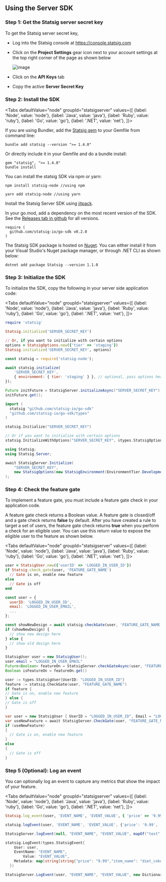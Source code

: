 

## Using the Server SDK

### Step 1: Get the Statsig server secret key

To get the Statsig server secret key, 
- Log into the Statsig console at https://console.statsig.com 
- Click on the **Project Settings** gear icon next to your account settings at the top right corner of the page as shown below

  ![image](https://user-images.githubusercontent.com/1315028/129190279-60ab338f-02da-4b9a-86ee-e81cb6ac8940.png)

- Click on the **API Keys** tab
- Copy the active **Server Secret Key**

### Step 2: Install the SDK
  
<Tabs
  defaultValue="node"
  groupId="statsigserver"
  values={[
    {label: 'Node', value: 'node'},
    {label: 'Java', value: 'java'},
    {label: 'Ruby', value: 'ruby'},
    {label: 'Go', value: 'go'},
    {label: '.NET', value: 'net'},
]}>
<TabItem value="ruby">

If you are using Bundler, add the [Statsig gem](https://rubygems.org/gems/statsig) to your Gemfile from command line:

```shell
bundle add statsig --version ">= 1.4.0" 
```

Or directly include it in your Gemfile and do a bundle install:

```shell
gem "statsig", ">= 1.4.0"
bundle install
```

</TabItem>
<TabItem value="node">
You can install the statsig SDK via npm or yarn:

```shell
npm install statsig-node //using npm
```

```shell
yarn add statsig-node //using yarn
```

</TabItem>

<TabItem value="java">

Install the Statsig Server SDK using [jitpack](https://jitpack.io/#statsig-io/java-server-sdk).

</TabItem>
<TabItem value="go">

In your go.mod, add a dependency on the most recent version of the SDK. See the [Releases tab in github](https://github.com/statsig-io/go-sdk/releases) for all versions.

```
require (
  github.com/statsig-io/go-sdk v0.2.0
)
```

</TabItem>


<TabItem value="net">

The Statsig SDK package is hosted on [Nuget](https://www.nuget.org/packages/Statsig/). You can either install it from your Visual Studio's Nuget package manager, or through .NET CLI as shown below:

```shell
dotnet add package Statsig --version 1.1.0
```

</TabItem>
</Tabs>

### Step 3: Initialize the SDK

To initialize the SDK, copy the following in your server side application code:
  
<Tabs
  defaultValue="node"
  groupId="statsigserver"
  values={[
    {label: 'Node', value: 'node'},
    {label: 'Java', value: 'java'},
    {label: 'Ruby', value: 'ruby'},
    {label: 'Go', value: 'go'},
    {label: '.NET', value: 'net'},
]}>
<TabItem value="ruby">

```ruby
require 'statsig'

Statsig.initialize('SERVER_SECRET_KEY')

// Or, if you want to initialize with certain options
options = StatsigOptions.new({'tier' => 'staging'})
Statsig.initialize('SERVER_SECRET_KEY', options)
```

</TabItem>
<TabItem value="node">

```jsx
const statsig = require('statsig-node');

await statsig.initialize(
    'SERVER_SECRET_KEY',
    { environment: { tier: 'staging' } }, // optional, pass options here if needed
});
```

</TabItem>

<TabItem value="java">

```java
Future initFuture = StatsigServer.initializeAsync("SERVER_SECRET_KEY");
initFuture.get();
```

</TabItem>
<TabItem value="go">

```go
import (
  statsig "github.com/statsig-io/go-sdk"
  "github.com/statsig-io/go-sdk/types"
)

statsig.Initialize("SERVER_SECRET_KEY")

// Or if you want to initialize with certain options
statsig.InitializeWithOptions("SERVER_SECRET_KEY", &types.StatsigOptions{Environment: types.StatsigEnvironment{Tier: "staging"}})
```

</TabItem>
<TabItem value="net">

```csharp
using Statsig;
using Statsig.Server;

await StatsigServer.Initialize(
    "SERVER_SECRET_KEY",
    new StatsigOptions(new StatsigEnvironment(EnvironmentTier.Development)) // optional, use when needed to customize certain behaviors
);
```

</TabItem>
</Tabs>


### Step 4: Check the feature gate

To implement a feature gate, you must include a feature gate check in your application code. 

A feature gate check returns a Boolean value. A feature gate is closed/off and a gate check returns **false** by default. After you have created a rule to target a set of users, the feature gate check returns **true** when you perform a check for an eligible user. You can use this return value to expose the eligible user to the feature as shown below.

<Tabs
  defaultValue="node"
  groupId="statsigserver"
  values={[
    {label: 'Node', value: 'node'},
    {label: 'Java', value: 'java'},
    {label: 'Ruby', value: 'ruby'},
    {label: 'Go', value: 'go'},
    {label: '.NET', value: 'net'},
]}>
<TabItem value="ruby">

```ruby
user = StatsigUser.new({'userID' => 'LOGGED_IN_USER_ID'})
if Statsig.check_gate(user, 'FEATURE_GATE_NAME')
  // Gate is on, enable new feature
else
  // Gate is off
end
```

</TabItem>
<TabItem value="node">

```jsx
const user = {
  userID: 'LOGGED_IN_USER_ID',
  email: 'LOGGED_IN_USER_EMAIL',
  ...
};

const showNewDesign = await statsig.checkGate(user, 'FEATURE_GATE_NAME');
if (showNewDesign) {
  // show new design here
} else {
  // show old design here
}
```

</TabItem>
<TabItem value="java">

```java
StatsigUser user = new StatsigUser();
user.email = "LOGGED_IN_USER_EMAIL"
Future<Boolean> featureOn = StatsigServer.checkGateAsync(user, "FEATURE_GATE_NAME");
Boolean isFeatureOn = featureOn.get()
```

</TabItem>
<TabItem value="go">

  ```go
user := types.StatsigUser{UserID: "LOGGED_IN_USER_ID"}
feature := statsig.CheckGate(user, "FEATURE_GATE_NAME")
if feature {
  // Gate is on, enable new feature
} else {
  // Gate is off
}
```

</TabItem>
<TabItem value="net">

```csharp
var user = new StatsigUser { UserID = "LOGGED_IN_USER_ID", Email = "LOGGED_IN_USER_EMAIL" };
var useNewFeature = await StatsigServer.CheckGate(user, "FEATURE_GATE_NAME");
if (useNewFeature)
{
  // Gate is on, enable new feature
}
else
{
  // Gate is off
}
```

</TabItem>
</Tabs>
    
### Step 5 (Optional): Log an event

You can optionally log an event to capture any metrics that show the impact of your feature. 

<Tabs
  defaultValue="node"
  groupId="statsigserver"
  values={[
    {label: 'Node', value: 'node'},
    {label: 'Java', value: 'java'},
    {label: 'Ruby', value: 'ruby'},
    {label: 'Go', value: 'go'},
    {label: '.NET', value: 'net'},
]}>
<TabItem value="ruby">

```ruby
Statsig.log_event(user, 'EVENT_NAME', 'EVENT_VALUE', { 'price' => '9.99', 'item_name' => 'diet_coke_48_pack' })
```

</TabItem>
<TabItem value="node">

```jsx
statsig.logEvent(user, 'EVENT_NAME', 'EVENT_VALUE', {'price': '9.99', 'item_name': 'diet_coke_48_pack'});
```

</TabItem>

<TabItem value="java">

```java
StatsigServer.logEvent(null, "EVENT_NAME", "EVENT_VALUE", mapOf("test" to "test2"))
```

</TabItem>
<TabItem value="go">

```go
statsig.LogEvent(types.StatsigEvent{
    User: user,
    EventName: "EVENT_NAME",
        Value: "EVENT_VALUE",
    Metadata: map[string]string{"price": "9.99","item_name": "diet_coke_48_pack"},
  })
```

</TabItem>


<TabItem value="net">

```csharp
StatsigServer.LogEvent(user, "EVENT_NAME", "EVENT_VALUE", new Dictionary<string, string>() { { "price", "9.99" }, { "item_name", "diet_coke_48_pack" } });
```

</TabItem>
</Tabs>
